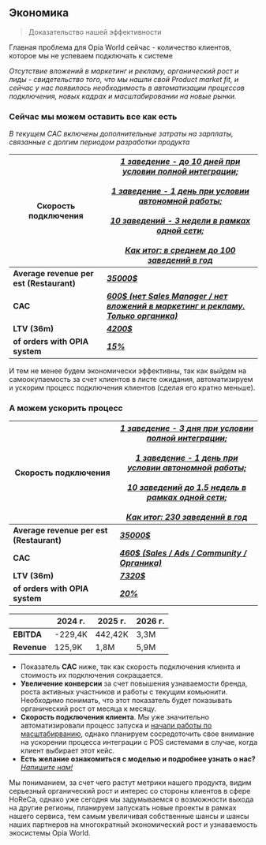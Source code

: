 
## Экономика

> Доказательство нашей эффективности

<Callout type="warning">
Главная проблема для Opia World сейчас - количество клиентов, которое мы не успеваем подключать к системе
</Callout>

*Отсутствие вложений в маркетинг и рекламу, органический рост и лиды - свидетельство того, что мы нашли свой Product market fit, и сейчас у нас появилось необходимость в автоматизации процессов подключения, новых кадрах и масштабировании на новые рынки.*

### Сейчас мы можем оставить все как есть
*В текущем CAC включены дополнительные затраты на зарплаты, связанные с долгим периодом разработки продукта*

| Скорость подключения | <u>*1 заведение - до 10 дней при условии полной интеграции; <br></br> 1 заведение - 1 день при условии автономной работы; <br></br> 10 заведений - 3 недели в рамках одной сети; <br></br> Как итог: в среднем до 100 заведений в год*</u> |
| ----------- | ----------- |
| **Average revenue per est (Restaurant)** | <u>**_*35000$*_**</u> |
| **CAC** | <u>**_*600$ (нет Sales Manager / нет вложений в маркетинг и рекламу. Только органика)*_**</u>|
| **LTV (36m)** | <u>**_*4200$*_**</u> |
| **of orders with OPIA system** | <u>**_*15%*_**</u> |

<Callout type="default">
    И тем не менее будем экономически эффективны, так как выйдем на самоокупаемость за счет клиентов в листе ожидания, автоматизируем и ускорим процесс подключения клиентов (сделая его кратно меньше).
</Callout>

### А можем ускорить процесс

| Скорость подключения | <u>*1 заведение - 3 дня при условии полной интеграции; <br></br> 1 заведение - 1 день при условии автономной работы; <br></br> 10 заведений до 1.5 недель в рамках одной сети; <br></br> Как итог: 230 заведений в год* </u>|
| ----------- | ----------- |
| **Average revenue per est (Restaurant)** | <u>**_*35000$*_**</u> |
| **CAC** | <u>**_*460$ (Sales / Ads / Community / Органика)*_**</u>|
| **LTV (36m)** | <u>**_*7320$*_**</u> |
| **of orders with OPIA system** | <u>**_*20%*_**</u> |

| | 2024 г. | 2025 г. | 2026 г. |
| ----------- | ----------- | ----------- | ----------- |
| **EBITDA** | -229,4K | 442,42K | 3,3M |
| **Revenue** | 125,9K | 1,8M | 5,9M | 

- Показатель **CAC** ниже, так как скорость подключения клиента и стоимость их подключения сокращается.
- **Увеличение конверсии** за счет повышения узнаваемости бренда, роста активных участников и работы с текущим комьюнити. Необходимо понимать, что этот показатель будет показывать органический рост от месяца к месяцу.
- **Скорость подключения клиента**. Мы уже значительно автоматизировали процесс запуска и [начали работы по масштабирванию](/scaling#как-мы-планируем-масштабироваться), однако планируем сосредоточить свое внимание на ускорении процесса интеграции с POS системами в случае, когда клиент выбирает этот кейс.
- **Есть желание ознакомиться с моделью и подробнее узнать о нас?** <u>*<a href="mailto:x5@opia-world.com">Напишите нам!</a>*</u>

<Callout type="default">
    Мы пониманием, за счет чего растут метрики нашего продукта, видим серьезный органический рост и интерес со стороны клиентов в сфере HoReCa, однако уже сегодня мы задумываемся о возможности выхода на другие регионы, планируем запускать новые проекты в рамках нашего сервиса, тем самым увеличивая собственные шансы и шансы наших партнеров на многократный экономический рост и узнаваемость экосистемы Opia World.
</Callout>
